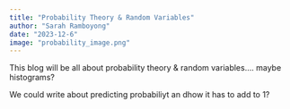 ```yaml
---
title: "Probability Theory & Random Variables"
author: "Sarah Ramboyong"
date: "2023-12-6"
image: "probability_image.png"
---
```


This blog will be all about probability theory & random variables.... maybe histograms?

We could write about predicting probabiliyt an dhow it has to add to 1?


